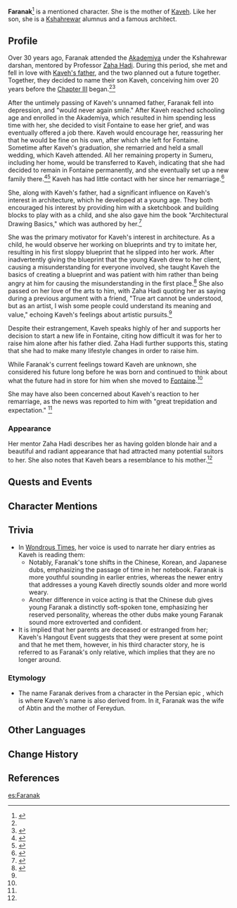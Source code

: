 {{Character Infobox
|type             = Mentioned
|region           = Sumeru
|region2          = Fontaine
|affiliation      = Kshahrewar
|spouse           = Kaveh's Father
|spouseNote       = formerly
|child            = Kaveh
|voiceEN          = [[imdb:nm9674561|Kendell Byrd]]<ref>Twitter: [https://twitter.com/flylikeabyrd22/status/1661415834634399744 EN VA Self Announcement]</ref>
}}
'''Faranak'''<ref name="Wondrous">{{Ref/Quest|Wondrous Times}}</ref> is a mentioned character. She is the mother of [[Kaveh]]. Like her son, she is a [[Kshahrewar]] alumnus and a famous architect.

==Profile==
Over 30 years ago, Faranak attended the [[Akademiya]] under the Kshahrewar darshan, mentored by Professor [[Zaha Hadi]]. During this period, she met and fell in love with [[Kaveh's Father|Kaveh's father]], and the two planned out a future together. Together, they decided to name their son Kaveh, conceiving him over 20 years before the [[Chapter III]] began.<ref name="Wondrous" /><ref>{{Ref/Quest|When the Curtains Close}}</ref>

After the untimely passing of Kaveh's unnamed father, Faranak fell into depression, and "would never again smile." After Kaveh reached schooling age and enrolled in the Akademiya, which resulted in him spending less time with her, she decided to visit Fontaine to ease her grief, and was eventually offered a job there. Kaveh would encourage her, reassuring her that he would be fine on his own, after which she left for Fontaine. Sometime after Kaveh's graduation, she remarried and held a small wedding, which Kaveh attended. All her remaining property in Sumeru, including her home, would be transferred to Kaveh, indicating that she had decided to remain in Fontaine permanently, and she eventually set up a new family there.<ref>{{Ref/Quest|Competition on the Sands}}</ref><ref name="KavehCS3">{{Ref/CS|Kaveh|3}}</ref> Kaveh has had little contact with her since her remarriage.<ref>{{Ref/Quest|The Sixth Proposal}}</ref>

She, along with Kaveh's father, had a significant influence on Kaveh's interest in architecture, which he developed at a young age. They both encouraged his interest by providing him with a sketchbook and building blocks to play with as a child, and she also gave him the book "Architectural Drawing Basics," which was authored by her.<ref>{{Ref/CS|Kaveh|2}}</ref>

She was the primary motivator for Kaveh's interest in architecture. As a child, he would observe her working on blueprints and try to imitate her, resulting in his first sloppy blueprint that he slipped into her work. After inadvertently giving the blueprint that the young Kaveh drew to her client, causing a misunderstanding for everyone involved, she taught Kaveh the basics of creating a blueprint and was patient with him rather than being angry at him for causing the misunderstanding in the first place.<ref name="Past Mementos">{{Ref/Quest|Past Mementos}}</ref> She also passed on her love of the arts to him, with Zaha Hadi quoting her as saying during a previous argument with a friend, "True art cannot be understood, but as an artist, I wish some people could understand its meaning and value," echoing Kaveh's feelings about artistic pursuits.<ref name="Wondrous" />

Despite their estrangement, Kaveh speaks highly of her and supports her decision to start a new life in Fontaine, citing how difficult it was for her to raise him alone after his father died. Zaha Hadi further supports this, stating that she had to make many lifestyle changes in order to raise him.

While Faranak's current feelings toward Kaveh are unknown, she considered his future long before he was born and continued to think about what the future had in store for him when she moved to [[Fontaine]].<ref name="Wondrous" />

She may have also been concerned about Kaveh's reaction to her remarriage, as the news was reported to him with "great trepidation and expectation." <ref name="KavehCS3"/>

===Appearance===
Her mentor Zaha Hadi describes her as having golden blonde hair and a beautiful and radiant appearance that had attracted many potential suitors to her. She also notes that Kaveh bears a resemblance to his mother.<ref name="Wondrous" />

==Quests and Events==
{{Quests and Events}}

==Character Mentions==
{{Character Mentions}}

==Trivia==
* In [[Wondrous Times]], her voice is used to narrate her diary entries as Kaveh is reading them:
** Notably, Faranak's tone shifts in the Chinese, Korean, and Japanese dubs, emphasizing the passage of time in her notebook. Faranak is more youthful sounding in earlier entries, whereas the newer entry that addresses a young Kaveh directly sounds older and more world weary.
** Another difference in voice acting is that the Chinese dub gives young Faranak a distinctly soft-spoken tone, emphasizing her reserved personality, whereas the other dubs make young Faranak sound more extroverted and confident.
* It is implied that her parents are deceased or estranged from her; Kaveh's Hangout Event suggests that they were present at some point and that he met them, however, in his third character story, he is referred to as Faranak's only relative, which implies that they are no longer around.

===Etymology===
* The name Faranak derives from a character in the Persian epic ''{{w|Shahnameh}}'', which is where Kaveh's name is also derived from. In it, Faranak was the wife of Abtin and the mother of Fereydun.

==Other Languages==
{{Other Languages
|default_hidden=1
|en      = Faranak
|zhs     = 法拉娜
|zhs_rm  = Fǎlānà
|zht     = 法拉娜
|zht_rm  = Fǎlānà
|ja      = ファラナク
|ja_rm   = Faranaku
|ko      = 파라낙
|ko_rm   = 
|es      = Faranak
|fr      = Faranak
|ru      = Фаранак
|th      = Faranak
|vi      = Faranak
|de      = Faranak
|id      = Faranak
|pt      = Faranak
|tr      = Faranak
|it      = Faranak
}}

==Change History==
{{Change History|introduced=3.6}}

==References==
{{Reflist}}

[[es:Faranak]]